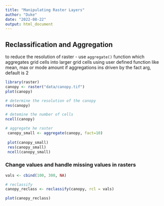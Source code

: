 ```yaml
---
title: "Manipulating Raster Layers"
author: "Duke"
date: "2022-08-22"
output: html_document
---
```


## Reclassification and Aggregation

to reduce the resolution of raster - use `aggregate()` function which aggregates grid cells into larger grid cells using user defined function like mean, max or mode amount if aggregations ins driven by the fact arg, default is 2

```r
library(raster)
canopy <- raster("data/canopy.tif")
plot(canopy)

# determine the resolution of the canopy
res(canopy)

# detemine the number of cells
ncell(canopy)

# aggregate he raster
 canopy_small <- aggregate(canopy, fact=10)
 
 plot(canopy_small)
 res(canopy_small)
 ncell(canopy_small)
```

### Change values and handle missing values in rasters

```r
vals <- cbind(100, 300, NA)

# reclassify 
canopy_reclass <- reclassify(canopy, rcl = vals)

plot(canopy_reclass)
```

